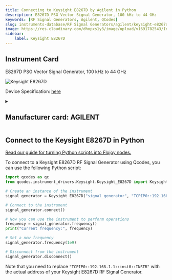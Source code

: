 ```yaml
---
title: Connecting to Keysight E8267D by Agilent in Python
description: E8267D PSG Vector Signal Generator, 100 kHz to 44 GHz
keywords: [RF Signal Generators, Agilent, QCodes] 
slug: instruments-database/RF Signal Generators/agilent/keysight-e8267d 
image: https://res.cloudinary.com/dhopxs1y3/image/upload/v1691782543/Instruments/RF%20Signal%20Generator/Keysight-E8267D/Keysight-E8267D.png
sidebar:
    label: Keysight E8267D 
---
```



## Instrument Card

E8267D PSG Vector Signal Generator, 100 kHz to 44 GHz

![Keysight E8267D](https://res.cloudinary.com/dhopxs1y3/image/upload/v1691782543/Instruments/RF%20Signal%20Generator/Keysight-E8267D/Keysight-E8267D.png)

Device Specification: [here](https://www.keysight.com/us/en/assets/7018-01210/data-sheets/5989-0697.pdf)

<details style={{ marginTop: "15px"}}>
<summary><h2 style={{display:'inline'}}>Manufacturer card: AGILENT</h2></summary>

![AGILENT](https://res.cloudinary.com/dhopxs1y3/image/upload/v1692126006/Instruments/Vendor%20Logos/Agilent.png)

Keysight Technologies, or Keysight, is an American company that manufactures electronics test and measurement equipment and software

- Headquarters: USA
- Yearly Revenue (millions, USD): 5420
- Vendor Website: [here](https://www.keysight.com/us/en/home.html)

</details>


<FeaturedInstrumentVideo category="RF_SIGNAL_GENERATORS" />

## Connect to the Keysight E8267D in Python

[Read our guide for turning Python scripts into Flojoy nodes.](https://docs.flojoy.ai/contribution/blocks/custom-flojoy-block/)



<Tabs>
<TabItem value="Flojoy" label="Flojoy" className="flojoy-instrument-tabs">

<SectionsCard category="RF_SIGNAL_GENERATORS" manufacturer="Agilent"></SectionsCard>

</TabItem>
<TabItem value="QCodes" label="QCodes">

To connect to a Keysight E8267D RF Signal Generator using Qcodes, you can use the following Python script:

```python
import qcodes as qc
from qcodes.instrument_drivers.Keysight.Keysight_E8267D import Keysight_E8267D

# Create an instance of the instrument
signal_generator = Keysight_E8267D("signal_generator", "TCPIP0::192.168.1.1::inst0::INSTR")

# Connect to the instrument
signal_generator.connect()

# Now you can use the instrument to perform operations
frequency = signal_generator.frequency()
print("Current frequency:", frequency)

# Set a new frequency
signal_generator.frequency(1e9)

# Disconnect from the instrument
signal_generator.disconnect()
```

Note that you need to replace `"TCPIP0::192.168.1.1::inst0::INSTR"` with the actual address of your Keysight E8267D RF Signal Generator.

</TabItem>
</Tabs>